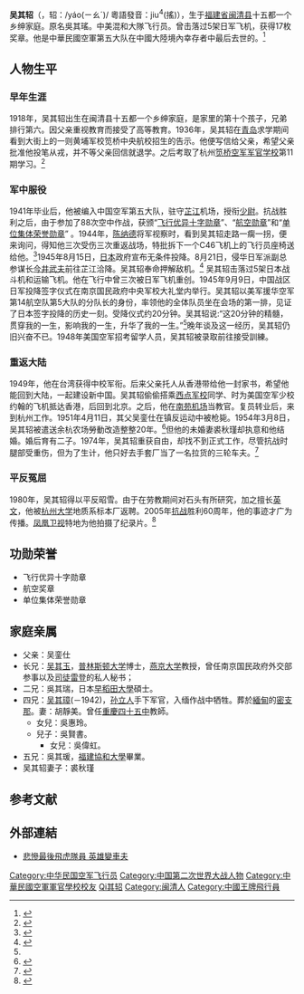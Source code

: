 {{Infobox Military Person
|name= 吴其轺
|placeofbirth= {{ROC-1912}}福建省[[闽清县|闽清县]]
|placeofdeath= {{PRC}}浙江省
|born = 1919年
|died = {{death date and age|2010|10|13|1918|1|1 }}
|image= 
|caption=  
|nickname=
|allegiance=[[中美混和大隊|中美混和大隊]]
|serviceyears=  1941－1949 中美混和大隊
|rank= 
|commands=
|unit= 第五大队
|battles= [[二次大战|二次大战]]
|awards= 飞行优异十字勋章<br />航空奖章<br />单位集体荣誉勋章
|laterwork=
}}

'''吴其轺'''（{{bd|1918年||2010年|10月13日|catIdx=Wu吴其轺}}，轺：/yáo(ㄧㄠˊ)/ 粵語發音：jiu<sup>4</sup>(搖)），生于[[福建省|福建省]][[闽清县|闽清县]]十五都一个乡绅家庭。原名吳其瑤。中美混和大隊飞行员。曾击落过5架日军飞机，获得17枚奖章。他是中華民國空軍第五大队在中國大陸境內幸存者中最后去世的。<ref>{{Cite web |url=http://news.ifeng.com/history/zhongguoxiandaishi/detail_2010_09/03/2425550_0.shtml |title=飞虎队老兵：49年遵父命起义 51年父亲被枪毙 |accessdate=2012-11-03 |archive-date=2013-02-14 |archive-url=https://web.archive.org/web/20130214011334/http://news.ifeng.com/history/zhongguoxiandaishi/detail_2010_09/03/2425550_0.shtml |dead-url=no }}</ref>

==人物生平==
===早年生涯===
1918年，吴其轺出生在闽清县十五都一个乡绅家庭，是家里的第十个孩子，兄弟排行第六。因父亲重视教育而接受了高等教育。1936年，吴其轺在[[青岛|青岛]]求学期间看到大街上的一则黄埔军校笕桥中央航校招生的告示。他便写信给父亲，希望父亲批准他投笔从戎，并不等父亲回信就退学。之后考取了杭州[[中華民國空軍軍官學校|笕桥空军军官学校]]第11期学习。<ref>{{Cite web |url=http://news.qq.com/a/20101019/000210.htm |title=立志报国 加入“飞虎队”抗日 |accessdate=2011-09-30 |archive-date=2010-10-23 |archive-url=https://web.archive.org/web/20101023034344/http://news.qq.com/a/20101019/000210.htm |dead-url=no }}</ref>

===军中服役===
1941年毕业后，他被编入中国空军第五大队，驻守[[芷江|芷江]]机场，授衔[[少尉|少尉]]。抗战胜利之后，由于参加了88次空中作战，获颁“[[飞行优异十字勋章|飞行优异十字勋章]]”、“[[航空勋章|航空勋章]]”和“[[单位集体荣誉勋章|单位集体荣誉勋章]]” 。1944年，[[陈纳德|陈纳德]]将军视察时，看到吴其轺走路一瘸一拐，便来询问，得知他三次受伤三次重返战场，特批拆下一个C46飞机上的飞行员座椅送给他。<ref>{{Cite web |url=http://hzdaily.hangzhou.com.cn/dskb/html/2010-07/12/content_901192.htm |title=飞虎队老兵——吴其轺 |accessdate=2011-10-02 |archive-date=2010-10-24 |archive-url=https://web.archive.org/web/20101024024014/http://hzdaily.hangzhou.com.cn/dskb/html/2010-07/12/content_901192.htm |dead-url=no }}</ref>1945年8月15日，[[日本|日本]]政府宣布无条件投降。8月21日，侵华日军派副总参谋长[[今井武夫|今井武夫]]前往芷江洽降。吴其轺奉命押解敌机。<ref name=multiple>{{Cite web |url=http://news.xinhuanet.com/politics/2008-05/17/content_8193993.htm |title=见证日军投降的空军英雄吴其轺 |accessdate=2011-09-30 |archive-date=2010-07-01 |archive-url=https://web.archive.org/web/20100701180000/http://news.xinhuanet.com/politics/2008-05/17/content_8193993.htm |dead-url=no }}</ref> 吴其轺击落过5架日本战斗机和运输飞机。他在飞行中曾三次被日军飞机重创。1945年9月9日，中国战区日军投降签字仪式在南京国民政府中央军校大礼堂内举行。吴其轺以美军援华空军第14航空队第5大队的分队长的身份，率领他的全体队员坐在会场的第一排，见证了日本签字投降的历史一刻。受降仪式约20分钟。吴其轺说:“这20分钟的精髓，贯穿我的一生，影响我的一生，升华了我的一生。”<ref name=multiple/>晚年谈及这一经历，吴其轺仍旧兴奋不已。1948年美国空军招考留学人员，吴其轺被录取前往接受訓練。

===重返大陆===
1949年，他在台湾获得中校军衔。后来父亲托人从香港带给他一封家书，希望他能回到大陆，一起建设新中国。吴其轺偷偷搭乘[[西点军校|西点军校]]同学、时为美国空军少校约翰的飞机抵达香港，后回到北京。之后，他在[[南苑机场|南苑机场]]当教官。复员转业后，来到杭州工作。1951年4月11日，其父吴銮仕在镇反运动中被枪毙。1954年3月8日，吴其轺被遣送余杭农场勞動改造整整20年。<ref>{{Cite web |url=http://www.china.com.cn/culture/lishi/2010-07/12/content_20474622_2.htm |title=飞虎队老兵吴其轺的生死劫 |accessdate=2011-10-02 |archive-date=2012-06-18 |archive-url=https://web.archive.org/web/20120618022222/http://www.china.com.cn/culture/lishi/2010-07/12/content_20474622_2.htm |dead-url=no }}</ref>但他的未婚妻裘秋瑾却执意和他结婚。婚后育有二子。1974年，吴其轺重获自由，却找不到正式工作，尽管抗战时腿部受重伤，但为了生计，他只好去手套厂当了一名拉货的三轮车夫。<ref>{{cite news|title=悲慘最後飛虎隊員 英雄變車夫|publisher=中時電子報|author=徐尚禮|date=2015-07-23|url=https://www.chinatimes.com/realtimenews/20150703005609-260409|accessdate=2019-03-23|archive-date=2019-03-23|archive-url=https://web.archive.org/web/20190323042815/https://www.chinatimes.com/realtimenews/20150703005609-260409|dead-url=no}}</ref>

===平反冤屈===
1980年，吴其轺得以平反昭雪。由于在劳教期间对石头有所研究，加之擅长[[英文|英文]]，他被[[杭州大学|杭州大学]]地质系标本厂返聘。2005年[[抗战|抗战]]胜利60周年，他的事迹才广为传播。[[凤凰卫视|凤凰卫视]]特地为他拍摄了纪录片。<ref>{{Cite web |url=http://www.china.com.cn/culture/lishi/2010-07/12/content_20474622_3.htm |title=历史亲历者 |accessdate=2011-10-02 |archive-date=2012-06-18 |archive-url=https://web.archive.org/web/20120618022227/http://www.china.com.cn/culture/lishi/2010-07/12/content_20474622_3.htm |dead-url=no }}</ref>
==功勋荣誉==
*飞行优异十字勋章
*航空奖章
*单位集体荣誉勋章

==家庭亲属==
*父亲：吴銮仕
*长兄：[[吴其玉|吴其玉]]，[[普林斯顿大学|普林斯顿大学]]博士，[[燕京大学|燕京大学]]教授，曾任南京国民政府外交部参事以及[[司徒雷登|司徒雷登]]的私人秘书；
*二兄：吳其瑞，日本[[早稻田大學|早稻田大學]]碩士。
*四兄：[[吴其璋|吴其璋]](－1942)，[[孙立人|孙立人]]手下军官，入缅作战中牺牲。葬於[[緬甸|緬甸]]的[[密支那|密支那]]。妻：胡靜美。曾任[[重慶四十五中|重慶四十五中]]教師。
**女兒：吳惠玲。
**兒子：吳賢書。
***女兒：吳偉虹。
*五兄：吳其瑗，[[福建協和大學|福建協和大學]]畢業。
*吴其轺妻子：裘秋瑾

==参考文献==
{{reflist|2}}

==外部連結==
*[http://www.chinatimes.com/realtimenews/20150703005609-260409 悲慘最後飛虎隊員 英雄變車夫]{{Wayback|url=http://www.chinatimes.com/realtimenews/20150703005609-260409 |date=20150704203532 }}

{{DEFAULTSORT:Wu吴其轺}}
[[Category:中华民国空军飞行员|Category:中华民国空军飞行员]]
[[Category:中国第二次世界大战人物|Category:中国第二次世界大战人物]]
[[Category:中華民國空軍軍官學校校友|Category:中華民國空軍軍官學校校友]]
[[Category:吴姓|Qi其轺]]
[[Category:闽清人|Category:闽清人]]
[[Category:中國王牌飛行員|Category:中國王牌飛行員]]